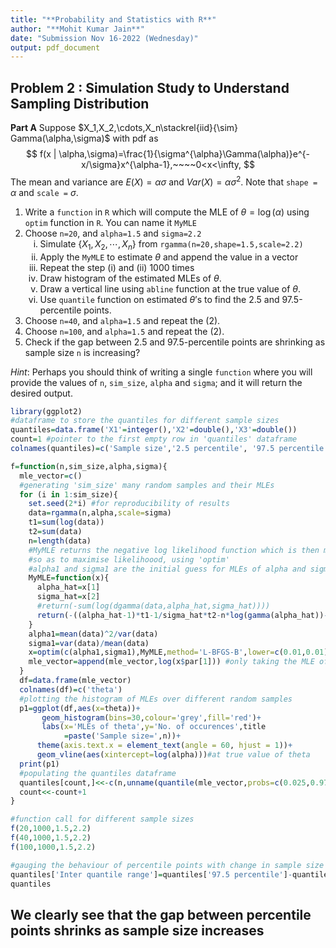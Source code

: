 ---
title: "**Probability and Statistics with R**"
author: "**Mohit Kumar Jain**"
date: "Submission Nov 16-2022 (Wednesday)"
output: pdf_document
---

## Problem 2 : Simulation Study to Understand Sampling Distribution

**Part A**
Suppose 
$X_1,X_2,\cdots,X_n\stackrel{iid}{\sim} Gamma(\alpha,\sigma)$ with pdf as
$$
f(x | \alpha,\sigma)=\frac{1}{\sigma^{\alpha}\Gamma(\alpha)}e^{- x/\sigma}x^{\alpha-1},~~~~0<x<\infty,
$$
The mean and variance are $E(X)=\alpha\sigma$ and $Var(X)=\alpha\sigma^2$. Note that `shape = ` $\alpha$ and `scale = ` $\sigma$.

1. Write a `function` in `R` which will compute the MLE of $\theta=\log(\alpha)$ using `optim` function in `R`. You can name it `MyMLE`
2. Choose `n=20`, and `alpha=1.5` and `sigma=2.2`
     (i) Simulate $\{X_1,X_2,\cdots,X_n\}$ from `rgamma(n=20,shape=1.5,scale=2.2)`
     (ii) Apply the `MyMLE` to estimate $\theta$ and append the value in a vector
     (iii) Repeat the step (i) and (ii) 1000 times
     (iv) Draw histogram of the estimated MLEs of $\theta$.
     (v) Draw a vertical line using `abline` function at the true value of $\theta$.
     (vi) Use `quantile` function on estimated $\theta$'s to find the 2.5 and 97.5-percentile points. 
3.  Choose `n=40`, and `alpha=1.5` and repeat the (2).
4.  Choose `n=100`, and `alpha=1.5` and repeat the (2).
5. Check if the gap between 2.5 and 97.5-percentile points are shrinking as sample size `n` is increasing?

*Hint*: Perhaps you should think of writing a single `function` where you will provide the values of `n`, `sim_size`, `alpha` and `sigma`; and it will return the desired output. 

\newpage

```{r}
library(ggplot2)
#dataframe to store the quantiles for different sample sizes
quantiles=data.frame('X1'=integer(),'X2'=double(),'X3'=double())
count=1 #pointer to the first empty row in 'quantiles' dataframe
colnames(quantiles)=c('Sample size','2.5 percentile', '97.5 percentile')
```

```{r}
f=function(n,sim_size,alpha,sigma){
  mle_vector=c()
  #generating 'sim_size' many random samples and their MLEs
  for (i in 1:sim_size){
    set.seed(2*i) #for reproducibility of results
    data=rgamma(n,alpha,scale=sigma)
    t1=sum(log(data))
    t2=sum(data)
    n=length(data)
    #MyMLE returns the negative log likelihood function which is then minimised,
    #so as to maximise likelihoood, using 'optim'
    #alpha1 and sigma1 are the initial guess for MLEs of alpha and sigma respectively
    MyMLE=function(x){
      alpha_hat=x[1]
      sigma_hat=x[2]
      #return(-sum(log(dgamma(data,alpha_hat,sigma_hat))))
      return(-((alpha_hat-1)*t1-1/sigma_hat*t2-n*log(gamma(alpha_hat))-n*alpha_hat*log(sigma_hat)))
    } 
    alpha1=mean(data)^2/var(data)
    sigma1=var(data)/mean(data)
    x=optim(c(alpha1,sigma1),MyMLE,method='L-BFGS-B',lower=c(0.01,0.01),upper=c(1000,1000))
    mle_vector=append(mle_vector,log(x$par[1])) #only taking the MLE of log(alpha) from the optimisation result
  }
  df=data.frame(mle_vector)
  colnames(df)=c('theta')
  #plotting the histogram of MLEs over different random samples
  p1=ggplot(df,aes(x=theta))+
       geom_histogram(bins=30,colour='grey',fill='red')+
       labs(x='MLEs of theta',y='No. of occurences',title   
            =paste('Sample size=',n))+
      theme(axis.text.x = element_text(angle = 60, hjust = 1))+
      geom_vline(aes(xintercept=log(alpha)))#at true value of theta
  print(p1)
  #populating the quantiles dataframe
  quantiles[count,]<<-c(n,unname(quantile(mle_vector,probs=c(0.025,0.975))))
  count<<-count+1
}
```

```{r}
#function call for different sample sizes
f(20,1000,1.5,2.2)
f(40,1000,1.5,2.2)
f(100,1000,1.5,2.2)
```
```{r}
#gauging the behaviour of percentile points with change in sample size
quantiles['Inter quantile range']=quantiles['97.5 percentile']-quantiles['2.5 percentile']
quantiles
```

## We clearly see that the gap between percentile points shrinks as sample size increases
